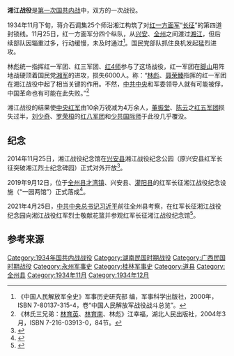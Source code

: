 {{Infobox Military Conflict
|campaign=
|image=
|caption=
|conflict=湘江战役
|partof=[[长征|长征]]
|date=1934年11月27日－12月1日
|place=[[湖南|湖南]][[道县|道县]]和[[广西省|广西省]][[全州县|全州县]]的湘江两岸地区
|result=[[红一方面军|红一方面军]]突破封锁，损失惨重。
|combatant1=[[红一方面军|红一方面军]]
|combatant2=中华民国湘军第1－5路军和桂军一部
|commander1=[[Image:Chinese_Red_Army_Flag.jpg|22px]] [[王明|王明]]<br>[[Image:Chinese_Red_Army_Flag.jpg|22px]] [[李德_(1900年)|李德]]<br>[[Image:Chinese_Red_Army_Flag.jpg|22px]] [[周恩來|周恩來]]<br>[[Image:Chinese_Red_Army_Flag.jpg|22px]] [[博古|博古]]
|commander2=[[File:Flag_of_the_Republic_of_China_Army.svg|22px]] [[蒋介石|蒋介石]]主席<br>[[File:Flag_of_the_Republic_of_China_Army.svg|22px]] [[何键|何键]]追剿军总司令<br>[[File:Flag_of_the_Republic_of_China_Army.svg|22px]] [[白崇禧|白崇禧]]桂军总指挥<br>[[File:Flag_of_the_Republic_of_China_Army.svg|22px]] [[薛岳|薛岳]]前敌总指挥

|strength1=64,000余人<ref>通行的说法是经过湘江战役，红军由长征开始时的86,000人减员至30,000人。但[[中共中央党史研究室|中共中央党史研究室]]原副主任[[石仲泉|石仲泉]]谈到，中央红军突破第一道封锁线时减员3,700人，突破第二道封锁线时减员9,800人，突破第三道封锁线时减员8,700人。因此参加湘江战役的中央红军实际是64,000余人。{{cite book|author1=石仲泉|title=长征行|date=2006|publisher=中共党史出版社|location=北京|isbn=7-80199-341-1|pages=34}}</ref>
|strength2=25个师77个团<ref name="解放军全史"/>
|casualties1=3万余
|casualties2=不详
|}}

'''湘江战役'''是[[第一次国共内战|第一次国共内战]]中，双方的一次战役。

1934年11月下旬，蒋介石调集25个师沿湘江构筑了对[[中國工農紅軍第一方面軍|红一方面军]]“[[长征|长征]]”的第四道封锁线。11月25日，红一方面军分四个纵队，从[[兴安县|兴安]]、[[全州|全州]]之间渡过[[湘江|湘江]]，但后续部队因辎重过多，行动缓慢，未及时通过<ref name="解放军全史">《中国人民解放军全史》军事历史研究部 编，军事科学出版社，2000年，ISBN 7-80137-315-4，卷“中国人民解放军战役战斗总览”。</ref>。国民党部队抓住良机发起猛烈进攻。

林彪统一指挥红一军团、红三军团、[[红4师|红4师]]参与了这场战役，红一军团在[[脚山|脚山]]用阵地战硬顶着国民党[[湘军|湘军]]的进攻，损失6000人。{{who|一位中共党史专家}}称：“[[林彪|林彪]]、[[聂荣臻|聂荣臻]]指挥的红一军团在湘江战役中起了相当关键的作用。不然，[[中共中央|中共中央]]和军委领导人就有可能被俘，中国革命也有可能在此失败。”<ref>《林氏三兄弟：[[林育英|林育英]]、[[林育南|林育南]]、林彪》江幸福，湖北人民出版社，2004年3月，ISBN 7-216-03913-0，84节。</ref>

湘江战役的结果使[[中央红军|中央红军]]由10余万锐减为4万余人，[[董振堂|董振堂]]、[[陈云|陈云]]之[[红五军团|红五军团]]损失过半，[[刘少奇|刘少奇]]、[[罗荣桓|罗荣桓]]的[[红八军团|红八军团]]和[[少共国际师|少共国际师]]于此役几乎覆没。

==纪念==
2014年11月25日，湘江战役纪念馆在[[兴安县|兴安县]]湘江战役纪念公园（原兴安县红军长征突破湘江烈士纪念碑园）正式对外开放<ref>{{cite web |title=湘江战役纪念馆 |url=http://www.81.cn/2016czsl80s/2016-07/06/content_7138189.htm |accessdate=2021-04-25 |archive-date=2021-04-25 |archive-url=https://web.archive.org/web/20210425083054/http://www.81.cn/2016czsl80s/2016-07/06/content_7138189.htm |dead-url=no }}</ref>。

2019年9月12日，位于[[全州县|全州县]][[才湾镇|才湾镇]]、兴安县、[[灌阳县|灌阳县]]的红军长征湘江战役纪念设施（“一园两馆”）正式落成<ref>{{cite web |title=红军长征湘江战役纪念设施落成仪式举行 黄坤明出席并讲话 |url=http://www.glqz.gov.cn/xwzx/qzyw/201909/t20190916_1473299.html |accessdate=2021-04-25 |archive-date=2021-04-26 |archive-url=https://web.archive.org/web/20210426145907/http://www.glqz.gov.cn/xwzx/qzyw/201909/t20190916_1473299.html |dead-url=no }}</ref>。

2021年4月25日，[[中共中央总书记|中共中央总书记]][[习近平|习近平]]前往全州县考察，在红军长征湘江战役纪念园向湘江战役红军烈士敬献花篮并参观红军长征湘江战役纪念馆<ref>{{cite web |title=习近平赴广西考察调研 |url=http://www.xinhuanet.com/politics/leaders/2021-04/25/c_1127374496.htm |website=新华网 |accessdate=2021-04-25 |archive-date=2021-04-26 |archive-url=https://web.archive.org/web/20210426231236/http://www.xinhuanet.com/politics/leaders/2021-04/25/c_1127374496.htm |dead-url=no }}</ref>。

== 参考来源 ==
{{reflist|2}}

{{第一次国共内战}}

[[Category:1934年国共内战战役|Category:1934年国共内战战役]]
[[Category:湖南民国时期战役|Category:湖南民国时期战役]]
[[Category:广西民国时期战役|Category:广西民国时期战役]]
[[Category:永州军事史|Category:永州军事史]]
[[Category:桂林军事史|Category:桂林军事史]]
[[Category:道县|Category:道县]]
[[Category:全州县|Category:全州县]]
[[Category:1934年11月|Category:1934年11月]]
[[Category:1934年12月|Category:1934年12月]]
